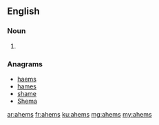 ==English==

===Noun===
{{head|en|plural}}

# {{plural of|ahem|lang=en|nocat=1}}

===Anagrams===
* [[haems#English|haems]]
* [[hames#English|hames]]
* [[shame#English|shame]]
* [[Shema#English|Shema]]

[[ar:ahems]]
[[fr:ahems]]
[[ku:ahems]]
[[mg:ahems]]
[[my:ahems]]